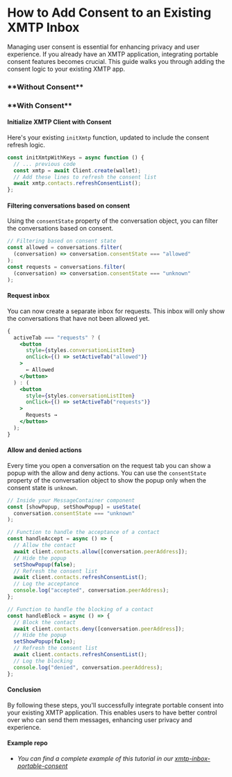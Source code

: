 
# How to Add Consent to an Existing XMTP Inbox

Managing user consent is essential for enhancing privacy and user experience. If you already have an XMTP application, integrating portable consent features becomes crucial. This guide walks you through adding the consent logic to your existing XMTP app.

<div
  style={{
    display: "flex",
    justifyContent: "space-evenly",
    textAlign: "center",
    marginTop: "20px",
  }}
>
  <h3 style={{ width: "50%" }}>**Without Consent**</h3>
  <h3 style={{ width: "50%" }}>**With Consent**</h3>
</div>

<div className="widget-container" style={{ padding: "0px", height: "400px" }}>
  <FloatingInbox env="production" isContained={true} isConsent={false} />
  <FloatingInbox env="production" isContained={true} isConsent={true} />
</div>

#### Initialize XMTP Client with Consent

Here's your existing `initXmtp` function, updated to include the consent refresh logic.

```jsx
const initXmtpWithKeys = async function () {
  // ... previous code
  const xmtp = await Client.create(wallet);
  // Add these lines to refresh the consent list
  await xmtp.contacts.refreshConsentList();
};
```

#### Filtering conversations based on consent

Using the `consentState` property of the conversation object, you can filter the conversations based on consent.

```jsx
// Filtering based on consent state
const allowed = conversations.filter(
  (conversation) => conversation.consentState === "allowed"
);
const requests = conversations.filter(
  (conversation) => conversation.consentState === "unknown"
);
```

#### Request inbox

You can now create a separate inbox for requests. This inbox will only show the conversations that have not been allowed yet.

```jsx
{
  activeTab === "requests" ? (
    <button
      style={styles.conversationListItem}
      onClick={() => setActiveTab("allowed")}
    >
      ← Allowed
    </button>
  ) : (
    <button
      style={styles.conversationListItem}
      onClick={() => setActiveTab("requests")}
    >
      Requests →
    </button>
  );
}
```

#### Allow and denied actions

Every time you open a conversation on the request tab you can show a popup with the allow and deny actions. You can use the `consentState` property of the conversation object to show the popup only when the consent state is `unknown`.

```jsx
// Inside your MessageContainer component
const [showPopup, setShowPopup] = useState(
  conversation.consentState === "unknown"
);

// Function to handle the acceptance of a contact
const handleAccept = async () => {
  // Allow the contact
  await client.contacts.allow([conversation.peerAddress]);
  // Hide the popup
  setShowPopup(false);
  // Refresh the consent list
  await client.contacts.refreshConsentList();
  // Log the acceptance
  console.log("accepted", conversation.peerAddress);
};

// Function to handle the blocking of a contact
const handleBlock = async () => {
  // Block the contact
  await client.contacts.deny([conversation.peerAddress]);
  // Hide the popup
  setShowPopup(false);
  // Refresh the consent list
  await client.contacts.refreshConsentList();
  // Log the blocking
  console.log("denied", conversation.peerAddress);
};
```

#### Conclusion

By following these steps, you'll successfully integrate portable consent into your existing XMTP application. This enables users to have better control over who can send them messages, enhancing user privacy and experience.

#### Example repo

- _You can find a complete example of this tutorial in our [xmtp-inbox-portable-consent](https://github.com/fabriguespe/xmtp-inbox-portable-consent)_
